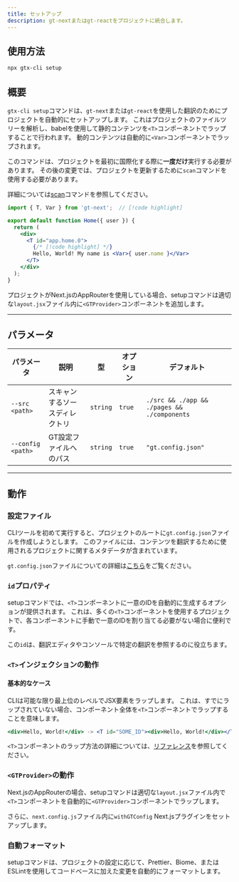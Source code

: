 ```yaml
---
title: セットアップ
description: gt-nextまたはgt-reactをプロジェクトに統合します。
---
```

## 使用方法

```bash
npx gtx-cli setup
```

## 概要

`gtx-cli setup`コマンドは、`gt-next`または`gt-react`を使用した翻訳のためにプロジェクトを自動的にセットアップします。
これはプロジェクトのファイルツリーを解析し、babelを使用して静的コンテンツを`<T>`コンポーネントでラップすることで行われます。
動的コンテンツは自動的に`<Var>`コンポーネントでラップされます。

このコマンドは、プロジェクトを最初に国際化する際に**一度だけ**実行する必要があります。
その後の変更では、プロジェクトを更新するために`scan`コマンドを使用する必要があります。

詳細については[scan](/docs/cli/scan)コマンドを参照してください。


```jsx title="src/app/Home.js"
import { T, Var } from 'gt-next';  // [!code highlight]

export default function Home({ user }) {
  return (
    <div>
      <T id="app.home.0">
        {/* [!code highlight] */}
        Hello, World! My name is <Var>{ user.name }</Var>
      </T>
    </div>
  );
}
```

プロジェクトがNext.jsのAppRouterを使用している場合、setupコマンドは適切な`layout.jsx`ファイル内に`<GTProvider>`コンポーネントを追加します。

---

## パラメータ

| パラメータ       | 説明                                      | 型    | オプション | デフォルト         |
|-----------------|--------------------------------------------------|---------|----------|-----------------|
| `--src <path>`           | スキャンするソースディレクトリ                     | `string`  | `true`     |  `./src && ./app && ./pages && ./components` |
| `--config <path>`        | GT設定ファイルへのパス                   | `string`  | `true`     | `"gt.config.json"` |

---

## 動作

### 設定ファイル

CLIツールを初めて実行すると、プロジェクトのルートに`gt.config.json`ファイルを作成しようとします。
このファイルには、コンテンツを翻訳するために使用されるプロジェクトに関するメタデータが含まれています。

`gt.config.json`ファイルについての詳細は[こちら](/docs/cli/reference/config)をご覧ください。

### `id`プロパティ

setupコマンドでは、`<T>`コンポーネントに一意のIDを自動的に生成するオプションが提供されます。
これは、多くの`<T>`コンポーネントを使用するプロジェクトで、各コンポーネントに手動で一意のIDを割り当てる必要がない場合に便利です。

この`id`は、翻訳エディタやコンソールで特定の翻訳を参照するのに役立ちます。

### `<T>`インジェクションの動作

#### 基本的なケース

CLIは可能な限り最上位のレベルでJSX要素をラップします。
これは、すでにラップされていない場合、コンポーネント全体を`<T>`コンポーネントでラップすることを意味します。

```jsx
<div>Hello, World!</div> -> <T id="SOME_ID"><div>Hello, World!</div></T>
```

`<T>`コンポーネントのラップ方法の詳細については、[リファレンス](/docs/cli/reference/wrapping)を参照してください。

### `<GTProvider>`の動作

Next.jsのAppRouterの場合、setupコマンドは適切な`layout.jsx`ファイル内で`<T>`コンポーネントを自動的に`<GTProvider>`コンポーネントでラップします。

さらに、`next.config.js`ファイル内に`withGTConfig` Next.jsプラグインをセットアップします。

### 自動フォーマット

setupコマンドは、プロジェクトの設定に応じて、Prettier、Biome、またはESLintを使用してコードベースに加えた変更を自動的にフォーマットします。

